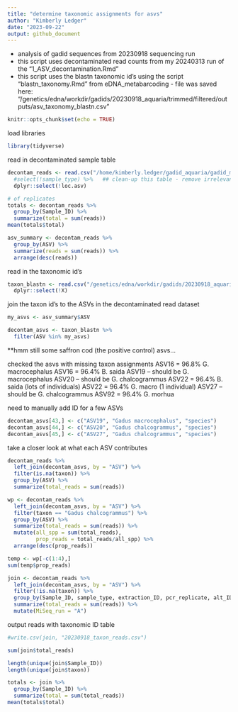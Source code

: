 ```yaml
---
title: "determine taxonomic assignments for asvs"
author: "Kimberly Ledger"
date: "2023-09-22"
output: github_document
---
```


- analysis of gadid sequences from 20230918 sequencing run    
- this script uses decontaminated read counts from my 20240313 run of the "1_ASV_decontamination.Rmd" 
- this script uses the blastn taxonomic id's using the script "blastn_taxonomy.Rmd" from eDNA_metabarcoding - file was saved here: "/genetics/edna/workdir/gadids/20230918_aquaria/trimmed/filtered/outputs/asv_taxonomy_blastn.csv"

```r
knitr::opts_chunk$set(echo = TRUE)
```

load libraries
```r
library(tidyverse)
```


read in decontaminated sample table
```r
decontam_reads <- read.csv("/home/kimberly.ledger/gadid_aquaria/gadid_mb_aquaria/20230918_decontamination_output_20240313.csv") %>%
  #select(!sample_type) %>%   ## clean-up this table - remove irrelevant columns 
  dplyr::select(!loc.asv)

# of replicates
totals <- decontam_reads %>%
  group_by(Sample_ID) %>%
  summarize(total = sum(reads))
mean(totals$total)

asv_summary <- decontam_reads %>%
  group_by(ASV) %>%
  summarize(reads = sum(reads)) %>%
  arrange(desc(reads))
```

read in the taxonomic id's 
```r
taxon_blastn <- read.csv("/genetics/edna/workdir/gadids/20230918_aquaria/trimmed/filtered/outputs/asv_taxonomy_blastn.csv") %>%
  dplyr::select(!X)
```


join the taxon id's to the ASVs in the decontaminated read dataset 
```r
my_asvs <- asv_summary$ASV

decontam_asvs <- taxon_blastn %>%
  filter(ASV %in% my_asvs)
```

**hmm still some saffron cod (the positive control) asvs... 

checked the asvs with missing taxon assignments
ASV16 = 96.8% G. macrocephalus
ASV16 = 96.4% B. saida
ASV19 – should be G. macrocephalus
ASV20 – should be G. chalcogrammus
ASV22 = 96.4% B. saida (lots of individuals)
ASV22 =  96.4% G. macro (1 individual)
ASV27 – should be G. chalcogrammus
ASV92 = 96.4% G. morhua


need to manually add ID for a few ASVs
```r
decontam_asvs[43,] <- c("ASV19", "Gadus macrocephalus", "species")
decontam_asvs[44,] <- c("ASV20", "Gadus chalcogrammus", "species")
decontam_asvs[45,] <- c("ASV27", "Gadus chalcogrammus", "species")
```

take a closer look at what each ASV contributes
```r
decontam_reads %>%
  left_join(decontam_asvs, by = "ASV") %>%
  filter(is.na(taxon)) %>%
  group_by(ASV) %>%
  summarize(total_reads = sum(reads))

wp <- decontam_reads %>%
  left_join(decontam_asvs, by = "ASV") %>%
  filter(taxon == "Gadus chalcogrammus") %>%
  group_by(ASV) %>%
  summarize(total_reads = sum(reads)) %>%
  mutate(all_spp = sum(total_reads),
         prop_reads = total_reads/all_spp) %>%
  arrange(desc(prop_reads)) 

temp <- wp[-c(1:4),] 
sum(temp$prop_reads)
```


```r
join <- decontam_reads %>%
  left_join(decontam_asvs, by = "ASV") %>%
  filter(!is.na(taxon)) %>% 
  group_by(Sample_ID, sample_type, extraction_ID, pcr_replicate, alt_ID, tank_ID, taxon) %>%
  summarize(total_reads = sum(reads)) %>%
  mutate(MiSeq_run = "A")
```

output reads with taxonomic ID table
```r
#write.csv(join, "20230918_taxon_reads.csv")
```

```r
sum(join$total_reads)

length(unique(join$Sample_ID))
length(unique(join$taxon))
```

```r
totals <- join %>%
  group_by(Sample_ID) %>%
  summarize(total = sum(total_reads))
mean(totals$total)
```
